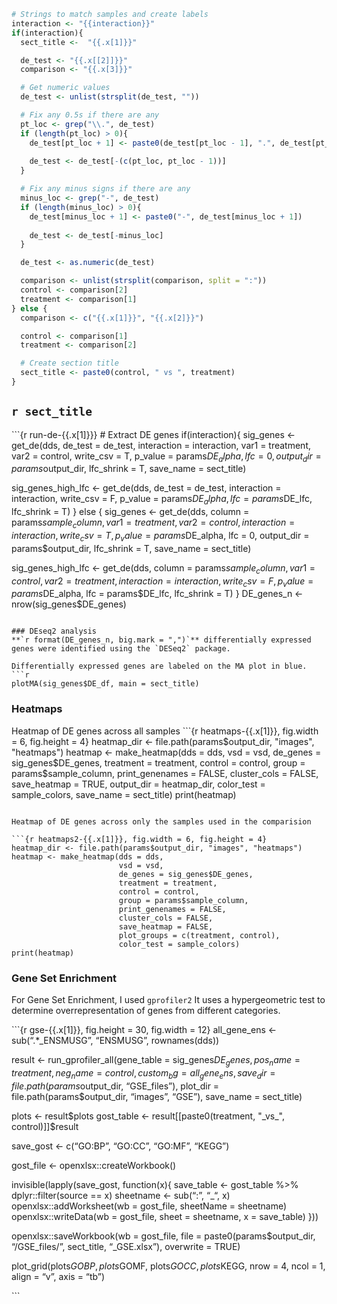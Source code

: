 ```r

# Strings to match samples and create labels
interaction <- "{{interaction}}"
if(interaction){
  sect_title <-  "{{.x[1]}}"

  de_test <- "{{.x[[2]]}}"
  comparison <- "{{.x[3]}}"

  # Get numeric values
  de_test <- unlist(strsplit(de_test, ""))

  # Fix any 0.5s if there are any
  pt_loc <- grep("\\.", de_test)
  if (length(pt_loc) > 0){
    de_test[pt_loc + 1] <- paste0(de_test[pt_loc - 1], ".", de_test[pt_loc + 1])
  
    de_test <- de_test[-(c(pt_loc, pt_loc - 1))]
  }

  # Fix any minus signs if there are any
  minus_loc <- grep("-", de_test)
  if (length(minus_loc) > 0){
    de_test[minus_loc + 1] <- paste0("-", de_test[minus_loc + 1])
  
    de_test <- de_test[-minus_loc]
  }

  de_test <- as.numeric(de_test)

  comparison <- unlist(strsplit(comparison, split = ":"))
  control <- comparison[2]
  treatment <- comparison[1]
} else {
  comparison <- c("{{.x[1]}}", "{{.x[2]}}")

  control <- comparison[1]
  treatment <- comparison[2]

  # Create section title
  sect_title <- paste0(control, " vs ", treatment)
}
```

## **`r sect_title`**

```{r run-de-{{.x[1]}}}
# Extract DE genes
if(interaction){
  sig_genes <- get_de(dds, de_test = de_test, interaction = interaction,
                      var1 = treatment, var2 = control,
                      write_csv = T, p_value = params$DE_alpha,
                      lfc = 0, output_dir = params$output_dir,
                      lfc_shrink = T, save_name = sect_title)

  sig_genes_high_lfc <- get_de(dds, de_test = de_test,
                               interaction = interaction, write_csv = F,
                               p_value = params$DE_alpha,
                               lfc = params$DE_lfc,
                               lfc_shrink = T)
} else {
  sig_genes <- get_de(dds, column = params$sample_column, var1 = treatment,
                      var2 = control, interaction = interaction,
                      write_csv = T, p_value = params$DE_alpha,
                      lfc = 0, output_dir = params$output_dir,
                      lfc_shrink = T, save_name = sect_title)

  sig_genes_high_lfc <- get_de(dds, column = params$sample_column,
                               var1 = control, var2 = treatment,
                               interaction = interaction, write_csv = F,
                               p_value = params$DE_alpha,
                               lfc = params$DE_lfc,
                               lfc_shrink = T)
}
DE_genes_n <- nrow(sig_genes$DE_genes)
```

### DEseq2 analysis
**`r format(DE_genes_n, big.mark = ",")`** differentially expressed genes were identified using the `DESeq2` package.

Differentially expressed genes are labeled on the MA plot in blue.
```r
plotMA(sig_genes$DE_df, main = sect_title)
```

### Heatmaps
Heatmap of DE genes across all samples
```{r heatmaps-{{.x[1]}}, fig.width = 6, fig.height = 4}
heatmap_dir <- file.path(params$output_dir, "images", "heatmaps")
heatmap <- make_heatmap(dds = dds,
                        vsd = vsd,
                        de_genes = sig_genes$DE_genes,
                        treatment = treatment,
                        control = control,
                        group = params$sample_column,
                        print_genenames = FALSE,
                        cluster_cols = FALSE,
                        save_heatmap = TRUE,
                        output_dir = heatmap_dir,
                        color_test = sample_colors,
                        save_name = sect_title)
print(heatmap)

```

Heatmap of DE genes across only the samples used in the comparision

```{r heatmaps2-{{.x[1]}}, fig.width = 6, fig.height = 4}
heatmap_dir <- file.path(params$output_dir, "images", "heatmaps")
heatmap <- make_heatmap(dds = dds,
                        vsd = vsd,
                        de_genes = sig_genes$DE_genes,
                        treatment = treatment,
                        control = control,
                        group = params$sample_column,
                        print_genenames = FALSE,
                        cluster_cols = FALSE,
                        save_heatmap = FALSE,
                        plot_groups = c(treatment, control),
                        color_test = sample_colors)
print(heatmap)

```

### Gene Set Enrichment

For Gene Set Enrichment, I used `gprofiler2` It uses a hypergeometric test to determine overrepresentation of genes from different categories.

```{r gse-{{.x[1]}}, fig.height = 30, fig.width = 12}
all_gene_ens <- sub(".*_ENSMUSG", "ENSMUSG", rownames(dds))

result <- run_gprofiler_all(gene_table = sig_genes$DE_genes,
                            pos_name = treatment,
                            neg_name = control,
                            custom_bg = all_gene_ens,
                            save_dir = file.path(params$output_dir, "GSE_files"),
                            plot_dir = file.path(params$output_dir, "images",
                                                 "GSE"),
                            save_name = sect_title)

plots <- result$plots
gost_table <- result[[paste0(treatment, "_vs_", control)]]$result

save_gost <- c("GO:BP", "GO:CC", "GO:MF", "KEGG")

gost_file <- openxlsx::createWorkbook()

invisible(lapply(save_gost, function(x){
  save_table <- gost_table %>%
    dplyr::filter(source == x)
  sheetname <- sub(":", "_", x)
  openxlsx::addWorksheet(wb = gost_file, sheetName = sheetname)
  openxlsx::writeData(wb = gost_file, sheet = sheetname, x = save_table)
}))

openxlsx::saveWorkbook(wb = gost_file,
                       file = paste0(params$output_dir, "/GSE_files/", 
                                     sect_title, 
                                     "_GSE.xlsx"),
                       overwrite = TRUE)

plot_grid(plots$GOBP, plots$GOMF, plots$GOCC, plots$KEGG,
          nrow = 4,
          ncol = 1,
          align = "v",
          axis = "tb")

```